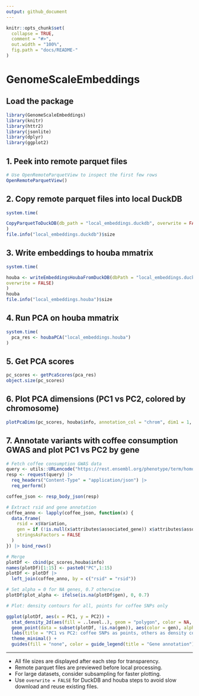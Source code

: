 ```yaml
---
output: github_document
---
```


```r
knitr::opts_chunk$set(
  collapse = TRUE,
  comment = "#>",
  out.width = "100%",
  fig.path = "docs/README-"
)
```

# GenomeScaleEmbeddings

## Load the package

```r
library(GenomeScaleEmbeddings)
library(knitr)
library(httr2)
library(jsonlite)
library(dplyr)
library(ggplot2)
```

## 1. Peek into remote parquet files

```r
# Use OpenRemoteParquetView to inspect the first few rows
OpenRemoteParquetView()
```

## 2. Copy remote parquet files into local DuckDB

```r
system.time(

CopyParquetToDuckDB(db_path = "local_embeddings.duckdb", overwrite = FALSE)
)
file.info("local_embeddings.duckdb")$size
```

## 3. Write embeddings to houba mmatrix

```r
system.time(

houba <- writeEmbeddingsHoubaFromDuckDB(dbPath = "local_embeddings.duckdb", 
overwrite = FALSE)
)
houba
file.info("local_embeddings.houba")$size
```

## 4. Run PCA on houba mmatrix

```r
system.time(
  pca_res <- houbaPCA("local_embeddings.houba")
)
```

## 5. Get PCA scores

```r
pc_scores <- getPcaScores(pca_res)
object.size(pc_scores)
```

## 6. Plot PCA dimensions (PC1 vs PC2, colored by chromosome)

```r
plotPcaDims(pc_scores, houba$info, annotation_col = "chrom", dim1 = 1, dim2 = 2)
```

## 7. Annotate variants with coffee consumption GWAS and plot PC1 vs PC2 by gene

```r
# Fetch coffee consumption GWAS data
query <- utils::URLencode("https://rest.ensembl.org/phenotype/term/homo_sapiens/coffee consumption")
resp <- request(query) |>
  req_headers("Content-Type" = "application/json") |>
  req_perform()

coffee_json <- resp_body_json(resp)

# Extract rsid and gene annotation
coffee_anno <- lapply(coffee_json, function(x) {
  data.frame(
    rsid = x$Variation,
    gen = if (!is.null(x$attributes$associated_gene)) x$attributes$associated_gene else NA,
    stringsAsFactors = FALSE
  )
}) |> bind_rows()

# Merge
plotDf <- cbind(pc_scores,houba$info)
names(plotDf)[1:15] <- paste0("PC",1:15)
plotDf <- plotDf |>
  left_join(coffee_anno, by = c("rsid" = "rsid"))

# Set alpha = 0 for NA genes, 0.7 otherwise
plotDf$plot_alpha <- ifelse(is.na(plotDf$gen), 0, 0.7)

# Plot: density contours for all, points for coffee SNPs only

ggplot(plotDf, aes(x = PC1, y = PC2)) +
  stat_density_2d(aes(fill = ..level..), geom = "polygon", color = NA, alpha = 0.3) +
  geom_point(data = subset(plotDf, !is.na(gen)), aes(color = gen), alpha = 0.7) +
  labs(title = "PC1 vs PC2: coffee SNPs as points, others as density contours") +
  theme_minimal() +
  guides(fill = "none", color = guide_legend(title = "Gene annotation"))

```

---

- All file sizes are displayed after each step for transparency.
- Remote parquet files are previewed before local processing.
- For large datasets, consider subsampling for faster plotting.
- Use `overwrite = FALSE` for DuckDB and houba steps to avoid slow download and reuse existing files.
